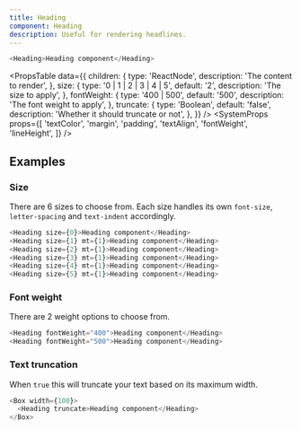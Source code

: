 ```yaml
---
title: Heading
component: Heading
description: Useful for rendering headlines.
---
```


```js live
<Heading>Heading component</Heading>
```

<PropsTable
  data={{
    children: {
      type: 'ReactNode',
      description: 'The content to render',
    },
    size: {
      type: '0 | 1 | 2 | 3 | 4 | 5',
      default: '2',
      description: 'The size to apply',
    },
    fontWeight: {
      type: '400 | 500',
      default: '500',
      description: 'The font weight to apply',
    },
    truncate: {
      type: 'Boolean',
      default: 'false',
      description: 'Whether it should truncate or not',
    },
  }}
/>
<SystemProps
  props={[
    'textColor',
    'margin',
    'padding',
    'textAlign',
    'fontWeight',
    'lineHeight',
  ]}
/>

## Examples

### Size

There are 6 sizes to choose from. Each size handles its own `font-size`, `letter-spacing` and `text-indent` accordingly.

```js live
<Heading size={0}>Heading component</Heading>
<Heading size={1} mt={1}>Heading component</Heading>
<Heading size={2} mt={1}>Heading component</Heading>
<Heading size={3} mt={1}>Heading component</Heading>
<Heading size={4} mt={1}>Heading component</Heading>
<Heading size={5} mt={1}>Heading component</Heading>
```

### Font weight

There are 2 weight options to choose from.

```js live
<Heading fontWeight="400">Heading component</Heading>
<Heading fontWeight="500">Heading component</Heading>
```

### Text truncation

When `true` this will truncate your text based on its maximum width.

```js live
<Box width={100}>
  <Heading truncate>Heading component</Heading>
</Box>
```
